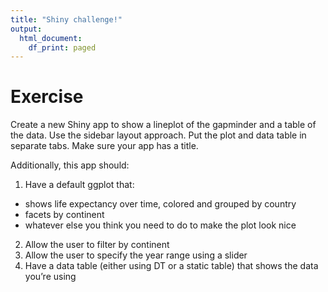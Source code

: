 ```yaml
---
title: "Shiny challenge!"
output:
  html_document:
    df_print: paged
---
```


# Exercise

Create a new Shiny app to show a lineplot of the gapminder and a table of the data. Use the sidebar layout approach. 
Put the plot and data table in separate tabs. Make sure your app has a title.

Additionally, this app should:

1. Have a default ggplot that:
 * shows life expectancy over time, colored and grouped by country
 * facets by continent
 * whatever else you think you need to do to make the plot look nice
2. Allow the user to filter by continent
3. Allow the user to specify the year range using a slider
4. Have a data table (either using DT or a static table) that shows the data you're using

